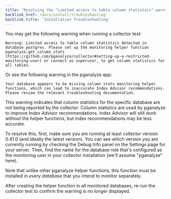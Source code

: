 ```yaml
---
title: 'Resolving the "Limited access to table column statistics" warning'
backlink_href: /docs/install/troubleshooting
backlink_title: 'Installation Troubleshooting'
---
```



You may get the following warning when running a collector test:

```
Warning: Limited access to table column statistics detected in database postgres. Please set up the monitoring helper function pganalyze.get_column_stats (https://github.com/pganalyze/collector#setting-up-a-restricted-monitoring-user) or connect as superuser, to get column statistics for all tables.
```

Or see the following warning in the pganalyze app:

```
Your database appears to be missing column stats monitoring helper functions, which can lead to inaccurate Index Advisor recommendations.
Please review the relevant troubleshooting documentation.
```

This warning indicates that column statistics for the specific database are not being reported by the collector.
Column statistics are used by pganalyze to improve Index Advisor recommendations. Index Advisor will still work
without the helper functions, but index recommendations may be less accurate.

To resolve this, first, make sure you are running at least collector version 0.41.0 (and ideally the latest version).
You can see which version you are currently running by checking the Debug Info panel on the Settings page for your
server. Then, find the name for the database role that's configured as the monitoring user in your collector
installation (we'll assume "pganalyze" here).

<MonitoringUserColumnStats username="pganalyze" />

Note that unlike other pganalyze helper functions, this function must be installed in *every database* that you
intend to monitor separately.

After creating the helper function in all monitored databases, re-run the collector test to confirm the warning
is no longer displayed.

